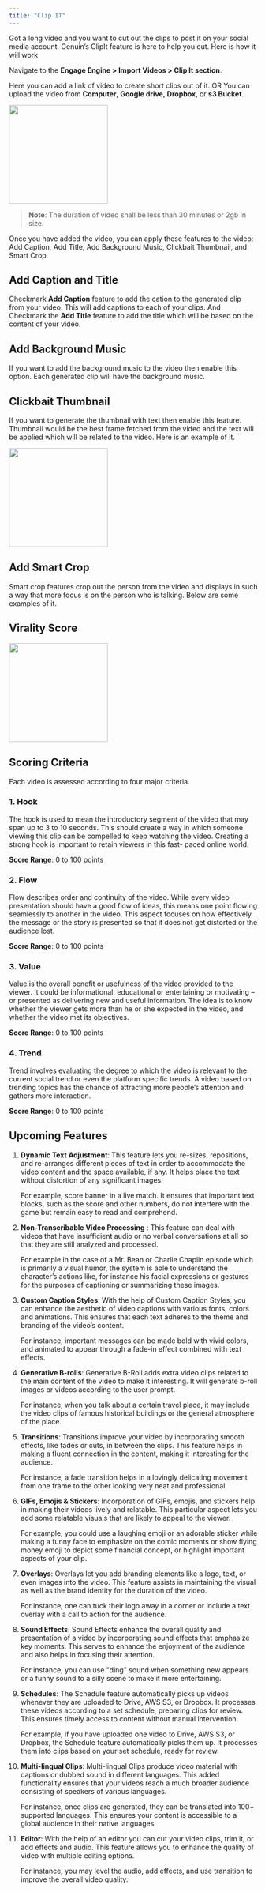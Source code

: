 ```yaml
---
title: "Clip IT"
---
```


Got a long video and you want to cut out the clips to post it on your social media account. Genuin’s ClipIt feature is here to help you out. Here is how it will work

Navigate to the **Engage Engine > Import Videos > Clip It section**.

Here you can add a link of video to create short clips out of it. OR You can upload the video from **Computer**, **Google drive**, **Dropbox**, or **s3 Bucket**.

  
<img height="200" src="/visual-aids/developers/guides/clipit/Clipit.png" />
  

> **Note**: The duration of video shall be less than 30 minutes or 2gb in size.

  

Once you have added the video, you can apply these features to the video: Add Caption, Add Title, Add Background Music, Clickbait Thumbnail, and Smart Crop.

  

  
  

## Add Caption and Title

  

Checkmark **Add Caption** feature to add the cation to the generated clip from your video. This will add captions to each of your clips. And Checkmark the **Add Title** feature to add the title which will be based on the content of your video.
  


  

## Add Background Music

  

If you want to add the background music to the video then enable this option. Each generated clip will have the background music.

  


## Clickbait Thumbnail

  

If you want to generate the thumbnail with text then enable this feature. Thumbnail would be the best frame fetched from the video and the text will be applied which will be related to the video. Here is an example of it.

<img height="200" src="/visual-aids/developers/guides/clipit/Clickbait Thumbnail.png" />


## Add Smart Crop

Smart crop features crop out the person from the video and displays in such a way that more focus is on the person who is talking. Below are some examples of it.

  


  
  

## Virality Score

  

<img height="200" src="/visual-aids/developers/guides/clipit/Activity.jpg" />

  

## Scoring Criteria

  

Each video is assessed according to four major criteria.

### 1. Hook

The hook is used to mean the introductory segment of the video that may span up to 3 to 10 seconds. This should create a way in which someone viewing this clip can be compelled to keep watching the video. Creating a strong hook is important to retain viewers in this fast- paced online world.

  

**Score Range**: 0 to 100 points

  

### 2. Flow

Flow describes order and continuity of the video. While every video presentation should have a good flow of ideas, this means one point flowing seamlessly to another in the video. This aspect focuses on how effectively the message or the story is presented so that it does not get distorted or the audience lost.

  

**Score Range**: 0 to 100 points

  

### 3. Value

Value is the overall benefit or usefulness of the video provided to the viewer. It could be informational: educational or entertaining or motivating – or presented as delivering new and useful information. The idea is to know whether the viewer gets more than he or she expected in the video, and whether the video met its objectives.

  

**Score Range**: 0 to 100 points

  

### 4. Trend

Trend involves evaluating the degree to which the video is relevant to the current social trend or even the platform specific trends. A video based on trending topics has the chance of attracting more people’s attention and gathers more interaction.

  

**Score Range**: 0 to 100 points

  
## Upcoming Features

1.  **Dynamic Text Adjustment**: This feature lets you re-sizes, repositions, and re-arranges different pieces of text in order to accommodate the video content and the space available, if any. It helps place the text without distortion of any significant images.
    

	For example, score banner in a live match. It ensures that important text blocks, such as the score and other numbers, do not interfere with the game but remain easy to read and comprehend.

  
  

2.  **Non-Transcribable Video Processing** :  This feature can deal with videos that have insufficient audio or no verbal conversations at all so that they are still analyzed and processed.

	For example in the case of a Mr. Bean or Charlie Chaplin episode which is primarily a visual humor, the system is able to understand the character’s actions like, for instance his facial expressions or gestures for the purposes of captioning or summarizing these images.

  

3.  **Custom Caption Styles**: With the help of Custom Caption Styles, you can enhance the aesthetic of video captions with various fonts, colors and animations. This ensures that each text adheres to the theme and branding of the video’s content.
 
	For instance, important messages can be made bold with vivid colors, and animated to appear through a fade-in effect combined with text effects.

  

4.  **Generative B-rolls**: Generative B-Roll adds extra video clips related to the main content of the video to make it interesting. It will generate b-roll images or videos according to the user prompt.

	For instance, when you talk about a certain travel place, it may include the video clips of famous historical buildings or the general atmosphere of the place.  

5.  **Transitions**: Transitions improve your video by incorporating smooth effects, like fades or cuts, in between the clips. This feature helps in making a fluent connection in the content, making it interesting for the audience.
    
	For instance, a fade transition helps in a lovingly delicating movement from one frame to the other looking very neat and professional.

6.  **GIFs, Emojis & Stickers**: Incorporation of GIFs, emojis, and stickers help in making their videos lively and relatable. This particular aspect lets you add some relatable visuals that are likely to appeal to the viewer.
    
	For example, you could use a laughing emoji or an adorable sticker while making a funny face to emphasize on the comic moments or show flying money emoji to depict some financial concept, or highlight important aspects of your clip. 

  7.  **Overlays**: Overlays let you add branding elements like a logo, text, or even images into the video. This feature assists in maintaining the visual as well as the brand identity for the duration of the video.

	  For instance, one can tuck their logo away in a corner or include a text overlay with a call to action for the audience.

8.  **Sound Effects**: Sound Effects enhance the overall quality and presentation of a video by incorporating sound effects that emphasize key moments. This serves to enhance the enjoyment of the audience and also helps in focusing their attention.
    

  

	For instance, you can use "ding" sound when something new appears or a funny sound to a silly scene to make it more entertaining.
  

9.  **Schedules**: The Schedule feature automatically picks up videos whenever they are uploaded to Drive, AWS S3, or Dropbox. It processes these videos according to a set schedule, preparing clips for review. This ensures timely access to content without manual intervention.
    
	For example, if you have uploaded one video to Drive, AWS S3, or Dropbox, the Schedule feature automatically picks them up. It processes them into clips based on your set schedule, ready for review.

  

10.  **Multi-lingual Clips**: Multi-lingual Clips produce video material with captions or dubbed sound in different languages. This added functionality ensures that your videos reach a much broader audience consisting of speakers of various languages.
    

	  For instance, once clips are generated, they can be translated into 100+ supported languages. This ensures your content is accessible to a global audience in their native languages.

  
11.  **Editor**: With the help of an editor you can cut your video clips, trim it, or add effects and audio. This feature allows you to enhance the quality of video with multiple editing options.
    
	
      For instance, you may level the audio, add effects, and use transition to improve the overall video quality.
